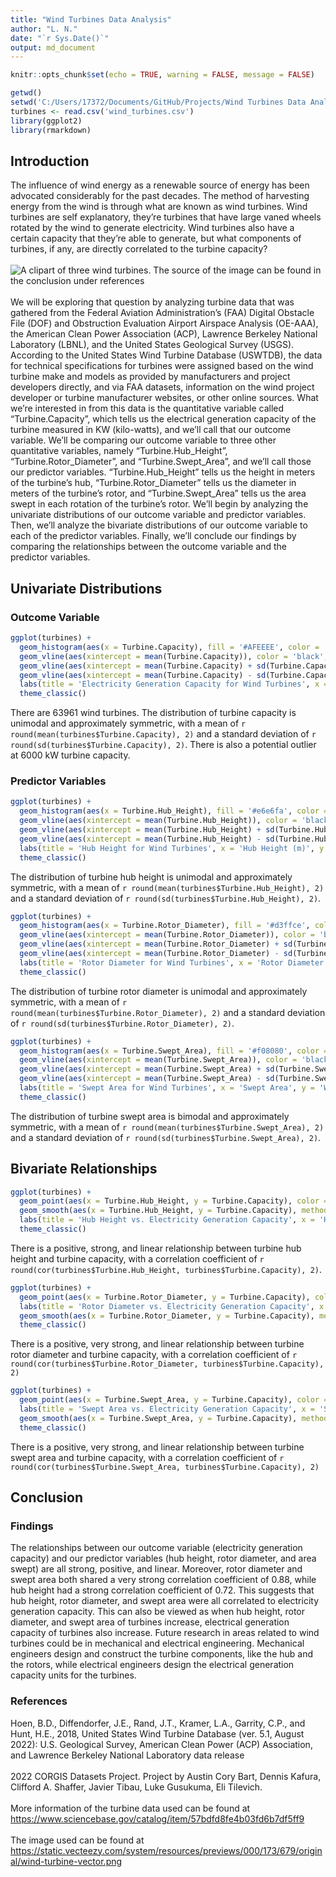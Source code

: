 ```yaml
---
title: "Wind Turbines Data Analysis"
author: "L. N."
date: "`r Sys.Date()`"
output: md_document
---
```


```r
knitr::opts_chunk$set(echo = TRUE, warning = FALSE, message = FALSE)
```

```r
getwd()
setwd('C:/Users/17372/Documents/GitHub/Projects/Wind Turbines Data Analysis')
turbines <- read.csv('wind_turbines.csv')
library(ggplot2)
library(rmarkdown)
```

## Introduction
The influence of wind energy as a renewable source of energy has been advocated considerably for the past decades. The method of harvesting energy from the wind is through what are known as wind turbines. Wind turbines are self explanatory, they're turbines that have large vaned wheels rotated by the wind to generate electricity. Wind turbines also have a certain capacity that they're able to generate, but what components of turbines, if any, are directly correlated to the turbine capacity?
<br><br>
![A clipart of three wind turbines. The source of the image can be found in the conclusion under references](turbine-image.png)
<br><br>
We will be exploring that question by analyzing turbine data that was gathered from the Federal Aviation Administration's (FAA) Digital Obstacle File (DOF) and Obstruction Evaluation Airport Airspace Analysis (OE-AAA), the American Clean Power Association (ACP), Lawrence Berkeley National Laboratory (LBNL), and the United States Geological Survey (USGS). According to the United States Wind Turbine Database (USWTDB), the data for technical specifications for turbines were assigned based on the wind turbine make and models as provided by manufacturers and project developers directly, and via FAA datasets, information on the wind project developer or turbine manufacturer websites, or other online sources. What we're interested in from this data is the quantitative variable called "Turbine.Capacity", which tells us the electrical generation capacity of the turbine measured in KW (kilo-watts), and we'll call that our outcome variable. We'll be comparing our outcome variable to three other quantitative variables, namely "Turbine.Hub_Height", "Turbine.Rotor_Diameter", and "Turbine.Swept_Area", and we'll call those our predictor variables. "Turbine.Hub_Height" tells us the height in meters of the turbine's hub, "Turbine.Rotor_Diameter" tells us the diameter in meters of the turbine's rotor, and "Turbine.Swept_Area" tells us the area swept in each rotation of the turbine's rotor. We'll begin by analyzing the univariate distributions of our outcome variable and predictor variables. Then, we'll analyze the bivariate distributions of our outcome variable to each of the predictor variables. Finally, we'll conclude our findings by comparing the relationships between the outcome variable and the predictor variables.

## Univariate Distributions

### Outcome Variable

```r
ggplot(turbines) + 
  geom_histogram(aes(x = Turbine.Capacity), fill = '#AFEEEE', color = 'black', bins = 17) + 
  geom_vline(aes(xintercept = mean(Turbine.Capacity)), color = 'black', size = 1, linetype = 'longdash') + 
  geom_vline(aes(xintercept = mean(Turbine.Capacity) + sd(Turbine.Capacity)), color = 'black', size = 1, linetype = 'dashed') + 
  geom_vline(aes(xintercept = mean(Turbine.Capacity) - sd(Turbine.Capacity)), color = 'black', size = 1, linetype = 'dashed') + 
  labs(title = 'Electricity Generation Capacity for Wind Turbines', x = 'Electricity Generation Capacity (kW)', y = 'Wind Turbines') + 
  theme_classic()
```

There are 63961 wind turbines. The distribution of turbine capacity is unimodal and approximately symmetric, with a mean of `r round(mean(turbines$Turbine.Capacity), 2)` and a standard deviation of `r round(sd(turbines$Turbine.Capacity), 2)`. There is also a potential outlier at 6000 kW turbine capacity.

### Predictor Variables

```r
ggplot(turbines) + 
  geom_histogram(aes(x = Turbine.Hub_Height), fill = '#e6e6fa', color = 'black', bins = 17) + 
  geom_vline(aes(xintercept = mean(Turbine.Hub_Height)), color = 'black', size = 1, linetype = 'longdash') + 
  geom_vline(aes(xintercept = mean(Turbine.Hub_Height) + sd(Turbine.Hub_Height)), color = 'black', size = 1, linetype = 'dashed') + 
  geom_vline(aes(xintercept = mean(Turbine.Hub_Height) - sd(Turbine.Hub_Height)), color = 'black', size = 1, linetype = 'dashed') + 
  labs(title = 'Hub Height for Wind Turbines', x = 'Hub Height (m)', y = 'Wind Turbines') + 
  theme_classic()
```

The distribution of turbine hub height is unimodal and approximately symmetric, with a mean of `r round(mean(turbines$Turbine.Hub_Height), 2)` and a standard deviation of `r round(sd(turbines$Turbine.Hub_Height), 2)`.


```r
ggplot(turbines) + 
  geom_histogram(aes(x = Turbine.Rotor_Diameter), fill = '#d3ffce', color = 'black', bins = 17) + 
  geom_vline(aes(xintercept = mean(Turbine.Rotor_Diameter)), color = 'black', size = 1, linetype = 'longdash') + 
  geom_vline(aes(xintercept = mean(Turbine.Rotor_Diameter) + sd(Turbine.Rotor_Diameter)), color = 'black', size = 1, linetype = 'dashed') + 
  geom_vline(aes(xintercept = mean(Turbine.Rotor_Diameter) - sd(Turbine.Rotor_Diameter)), color = 'black', size = 1, linetype = 'dashed') + 
  labs(title = 'Rotor Diameter for Wind Turbines', x = 'Rotor Diameter (m)', y = 'Wind Turbines') + 
  theme_classic()
```

The distribution of turbine rotor diameter is unimodal and approximately symmetric, with a mean of `r round(mean(turbines$Turbine.Rotor_Diameter), 2)` and a standard deviation of `r round(sd(turbines$Turbine.Rotor_Diameter), 2)`.

```r
ggplot(turbines) + 
  geom_histogram(aes(x = Turbine.Swept_Area), fill = '#f08080', color = 'black', bins = 17) + 
  geom_vline(aes(xintercept = mean(Turbine.Swept_Area)), color = 'black', size = 1, linetype = 'longdash') + 
  geom_vline(aes(xintercept = mean(Turbine.Swept_Area) + sd(Turbine.Swept_Area)), color = 'black', size = 1, linetype = 'dashed') + 
  geom_vline(aes(xintercept = mean(Turbine.Swept_Area) - sd(Turbine.Swept_Area)), color = 'black', size = 1, linetype = 'dashed') + 
  labs(title = 'Swept Area for Wind Turbines', x = 'Swept Area', y = 'Wind Turbines') + 
  theme_classic()
```

The distribution of turbine swept area is bimodal and approximately symmetric, with a mean of `r round(mean(turbines$Turbine.Swept_Area), 2)` and a standard deviation of `r round(sd(turbines$Turbine.Swept_Area), 2)`.

## Bivariate Relationships

```r
ggplot(turbines) + 
  geom_point(aes(x = Turbine.Hub_Height, y = Turbine.Capacity), color ='#c39797') + 
  geom_smooth(aes(x = Turbine.Hub_Height, y = Turbine.Capacity), method = 'lm', se = FALSE, color = 'black', size = 0.5) + 
  labs(title = 'Hub Height vs. Electricity Generation Capacity', x = 'Hub Height (m)', y = 'Electricity Generation Capacity (kW)') + 
  theme_classic()
```

There is a positive, strong, and linear relationship between turbine hub height and turbine capacity, with a correlation coefficient of `r round(cor(turbines$Turbine.Hub_Height, turbines$Turbine.Capacity), 2)`.

```r
ggplot(turbines) + 
  geom_point(aes(x = Turbine.Rotor_Diameter, y = Turbine.Capacity), color = '#CBBEB5') + 
  labs(title = 'Rotor Diameter vs. Electricity Generation Capacity', x = 'Rotor Diameter (m)', y = 'Electricity Generation Capacity (kW)') + 
  geom_smooth(aes(x = Turbine.Rotor_Diameter, y = Turbine.Capacity), method = 'lm', se = FALSE, color = 'black', size = 0.5) + 
  theme_classic()
```

There is a positive, very strong, and linear relationship between turbine rotor diameter and turbine capacity, with a correlation coefficient of `r round(cor(turbines$Turbine.Rotor_Diameter, turbines$Turbine.Capacity), 2)`

```r
ggplot(turbines) + 
  geom_point(aes(x = Turbine.Swept_Area, y = Turbine.Capacity), color = '#6897bb') + 
  labs(title = 'Swept Area vs. Electricity Generation Capacity', x = 'Swept Area', y = 'Electricity Generation Capacity (kW)') + 
  geom_smooth(aes(x = Turbine.Swept_Area, y = Turbine.Capacity), method = 'lm', se = FALSE, color = 'black', size = 0.5) + 
  theme_classic()
```

There is a positive, very strong, and linear relationship between turbine swept area and turbine capacity, with a correlation coefficient of `r round(cor(turbines$Turbine.Swept_Area, turbines$Turbine.Capacity), 2)`

## Conclusion

### Findings
The relationships between our outcome variable (electricity generation capacity) and our predictor variables (hub height, rotor diameter, and area swept) are all strong, positive, and linear. Moreover, rotor diameter and swept area both shared a very strong correlation coefficient of 0.88, while hub height had a strong correlation coefficient of 0.72. This suggests that hub height, rotor diameter, and swept area were all correlated to electricity generation capacity. This can also be viewed as when hub height, rotor diameter, and swept area of turbines increase, electrical generation capacity of turbines also increase. Future research in areas related to wind turbines could be in mechanical and electrical engineering. Mechanical engineers design and construct the turbine components, like the hub and the rotors, while electrical engineers design the electrical generation capacity units for the turbines.

### References

Hoen, B.D., Diffendorfer, J.E., Rand, J.T., Kramer, L.A., Garrity, C.P., and Hunt, H.E., 2018, United States Wind Turbine Database (ver. 5.1, August 2022): U.S. Geological Survey, American Clean Power (ACP) Association, and Lawrence Berkeley National Laboratory data release
<br><br>
2022 CORGIS Datasets Project. Project by Austin Cory Bart, Dennis Kafura, Clifford A. Shaffer, Javier Tibau, Luke Gusukuma, Eli Tilevich.
<br><br>
More information of the turbine data used can be found at <https://www.sciencebase.gov/catalog/item/57bdfd8fe4b03fd6b7df5ff9>
<br><br>
The image used can be found at <https://static.vecteezy.com/system/resources/previews/000/173/679/original/wind-turbine-vector.png>